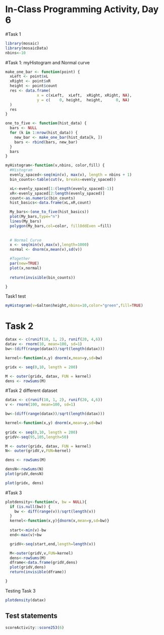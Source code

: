 # In-Class Programming Activity, Day 6

#Task 1

```r
library(mosaic)
library(mosaicData)
nbins<-10
```

#Task 1: myHistogram and Normal curve
```r

make_one_bar <- function(point) {
  xLeft <- point$xL
  xRight <- point$xR
  height <- point$count
  res <- data.frame(
              x = c(xLeft,  xLeft,  xRight, xRight, NA),
              y = c(    0, height,  height,      0, NA)
  )
  res
}

one_to_five <- function(hist_data) {
  bars <- NULL
  for (k in 1:nrow(hist_data)) {
    new_bar <- make_one_bar(hist_data[k, ])
    bars <- rbind(bars, new_bar)
  }
  bars
}

myHistogram<-function(v,nbins, color,fill) {
  #Histogram
  evenly_spaced<-seq(min(v), max(v), length = nbins + 1)
  bin_counts<-table(cut(v, breaks=evenly_spaced))

  xL<-evenly_spaced[1:(length(evenly_spaced)-1)]
  xR<-evenly_spaced[2:length(evenly_spaced)]
  count<-as.numeric(bin_counts)
  hist_basics<-data.frame(xL,xR,count)

  My_bars<-(one_to_five(hist_basics))
  plot(My_bars,type="n")
  lines(My_bars)
  polygon(My_bars,col=color, fillOddEven =fill)
  
  
  # Normal Curve
  x <- seq(min(v),max(v),length=1000)
  normal <- dnorm(x,mean(v),sd(v))

  #Together
  par(new=TRUE)
  plot(x,normal)
  
  return(invisible(bin_counts))

}
```

Task1 test
```r
myHistogram(v=Galton$height,nbins=10,color="green",fill=TRUE)
```

# Task 2

```r
datax <- c(runif(10, 1, 2), runif(20, 4,6))
datav <- rnorm(10, mean=100, sd=1)
bw<-(diff(range(datax))/sqrt(length(datax)))

kernel<-function(x,y) dnorm(x,mean=y,sd=bw)

gridx <- seq(0,10, length = 200) 

M <- outer(gridx, datax, FUN = kernel)
dens <- rowSums(M)

```


#Task 2 different dataset
```r
datax <- c(runif(10, 1, 2), runif(20, 4,6))
v <- rnorm(100, mean=100, sd=1)

bw<-(diff(range(datax))/sqrt(length(datax)))

kernel<-function(x,y) dnorm(x,mean=y,sd=bw)
 
gridx <- seq(0,10, length = 200) 
gridV<-seq(95,105,length=50)

M <- outer(gridx, datax, FUN = kernel)
N<- outer(gridV,v,FUN=kernel)

dens <- rowSums(M)

densN<-rowSums(N)
plot(gridV,densN)

plot(gridx, dens)

```



#Task 3


```r
plotdensity<-function(v, bw = NULL){
  if (is.null(bw)) {
    bw <- diff(range(v))/sqrt(length(v))
  }
  kernel<-function(x,y){dnorm(x,mean=y,sd=bw)}
  
  start<-min(v)-bw
  end<-max(v)+bw

  gridV<-seq(start,end,length=length(v))

  M<-outer(gridV,v,FUN=kernel)
  dens<-rowSums(M)
  dframe<-data.frame(gridV,dens)
  plot(gridV,dens)
  return(invisible(dframe))

}
```

Testing Task 3
```r
plotdensity(datax)
```

## Test statements

```r
scoreActivity::score253(6)
```
